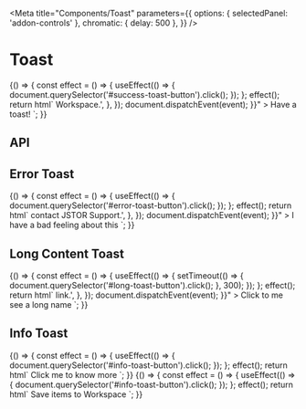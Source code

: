 
<Meta
  title="Components/Toast"
  parameters={{
    options: { selectedPanel: 'addon-controls' },
    chromatic: { delay: 500 },
  }}
/>

# Toast

<GuidelineLink path="toast" />

<Canvas>
  <Story name="Base" parameters={{ chromatic: { viewports: [320, 1200] } }}>
    {() => {
      const effect = () => {
        useEffect(() => {
          document.querySelector('#success-toast-button').click();
        });
      };
      effect();
      return html`
        <pharos-button
          id="success-toast-button"
          @click="${() => {
            const event = new CustomEvent('pharos-toast-open', {
              detail: {
                content:
                  'The item has moved to your <pharos-link href="#" on-background bold>Workspace</pharos-link>.',
              },
            });
            document.dispatchEvent(event);
          }}"
        >
          Have a toast!
        </pharos-button>
        <pharos-toaster></pharos-toaster>
      `;
    }}
  </Story>
</Canvas>

## API

<ArgsTable of="pharos-toast" />

## Error Toast

<Canvas>
  <Story name="Error">
    {() => {
      const effect = () => {
        useEffect(() => {
          document.querySelector('#error-toast-button').click();
        });
      };
      effect();
      return html`
        <pharos-button
          id="error-toast-button"
          @click="${() => {
            const event = new CustomEvent('pharos-toast-open', {
              detail: {
                status: 'error',
                content:
                  'Sorry, we were unable to move the item. Please try again later. If the issue persists, <pharos-link href="#" on-background bold>contact JSTOR Support</pharos-link>.',
              },
            });
            document.dispatchEvent(event);
          }}"
        >
          I have a bad feeling about this
        </pharos-button>
        <pharos-toaster></pharos-toaster>
      `;
    }}
  </Story>
</Canvas>

## Long Content Toast

<Canvas>
  <Story name="Long Content" parameters={{ chromatic: { viewports: [320, 1200] } }}>
    {() => {
      const effect = () => {
        useEffect(() => {
          setTimeout(() => {
            document.querySelector('#long-toast-button').click();
          }, 300);
        });
      };
      effect();
      return html`
        <pharos-button
          id="long-toast-button"
          @click="${() => {
            const event = new CustomEvent('pharos-toast-open', {
              detail: {
                content:
                  'This is a notification for longer content, which may even include a <pharos-link href="#" on-background bold>link</pharos-link>.',
              },
            });
            document.dispatchEvent(event);
          }}"
        >
          Click to me see a long name
        </pharos-button>
        <pharos-toaster></pharos-toaster>
      `;
    }}
  </Story>
</Canvas>

## Info Toast

<Canvas>
  <Story name="Info">
    {() => {
      const effect = () => {
        useEffect(() => {
          document.querySelector('#info-toast-button').click();
        });
      };
      effect();
      return html`
        <pharos-button
          id="info-toast-button"
          @click="${() => {
            const event = new CustomEvent('pharos-toast-open', {
              detail: {
                status: 'info',
                content: 'We are working on your request.',
              },
            });
            document.dispatchEvent(event);
          }}"
        >
          Click me to know more
        </pharos-button>
        <pharos-toaster></pharos-toaster>
      `;
    }}
  </Story>
</Canvas>

<Canvas>
  <Story name="Updateable Toast">
    {() => {
      const effect = () => {
        useEffect(() => {
          document.querySelector('#info-toast-button').click();
        });
      };
      effect();
      return html`
        <pharos-button
          id="info-toast-button"
          @click="${() => {
            const event = new CustomEvent('pharos-toast-open', {
              detail: {
                status: 'info',
                content: 'Saving 15 items to your Workspace',
                indefinite: true,
              },
            });
            document.dispatchEvent(event);
            setTimeout(() => {
              const updateEvent = new CustomEvent('pharos-toast-update', {
                detail: {
                  status: 'success',
                  content: '15 items succsessfully saved',
                },
              });
              document.dispatchEvent(updateEvent);
            }, '3000');
            setTimeout(() => {
              const updateEvent = new CustomEvent('pharos-toast-close', {});
              document.dispatchEvent(updateEvent);
            }, '6000');
          }}"
        >
          Save items to Workspace
        </pharos-button>
        <pharos-toaster></pharos-toaster>
      `;
    }}
  </Story>
</Canvas>

